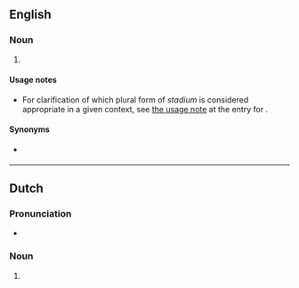 {{also|Stadiums}}
==English==

===Noun===
{{head|en|noun form}}

# {{plural of|stadium|lang=en}}

====Usage notes====
* For clarification of which plural form of ''stadium'' is considered appropriate in a given context, see [[stadium#Usage notes|the usage note]] at the entry for {{m|en|stadium}}.

====Synonyms====
* {{sense|plural form of stadium}} {{l|en|stadia}}

----

==Dutch==

===Pronunciation===
* {{audio|Nl-stadiums.ogg|Audio|lang=nl}}

===Noun===
{{head|nl|noun plural form}}

# {{nl-noun form of|pl|stadium}}
